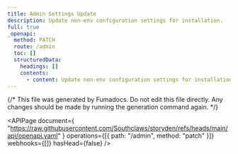 ```yaml
---
title: Admin Settings Update
description: Update non-env configuration settings for installation.
full: true
_openapi:
  method: PATCH
  route: /admin
  toc: []
  structuredData:
    headings: []
    contents:
      - content: Update non-env configuration settings for installation.
---
```


{/* This file was generated by Fumadocs. Do not edit this file directly. Any changes should be made by running the generation command again. */}

<APIPage
  document={
    "https://raw.githubusercontent.com/Southclaws/storyden/refs/heads/main/api/openapi.yaml"
  }
  operations={[{ path: "/admin", method: "patch" }]}
  webhooks={[]}
  hasHead={false}
/>
